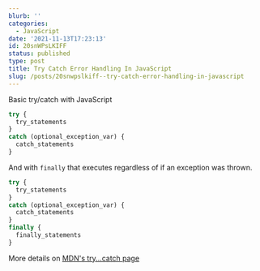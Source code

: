 ```yaml
---
blurb: ''
categories:
  - JavaScript
date: '2021-11-13T17:23:13'
id: 20snWPsLKIFF
status: published
type: post
title: Try Catch Error Handling In JavaScript
slug: /posts/20snwpslkiff--try-catch-error-handling-in-javascript
---
```


Basic try/catch with JavaScript

```javascript
try {
  try_statements
}
catch (optional_exception_var) {
  catch_statements
}
```

And with `finally` that executes regardless of if an exception was thrown. 

```javascript
try {
  try_statements
}
catch (optional_exception_var) {
  catch_statements
}
finally {
  finally_statements
}
```

More details on [MDN's try...catch page](https://developer.mozilla.org/en-US/docs/Web/JavaScript/Reference/Statements/try...catch)




